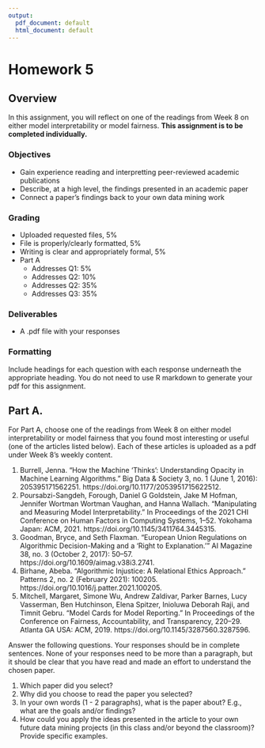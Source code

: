 ```yaml
---
output:
  pdf_document: default
  html_document: default
---
```


# Homework 5

## Overview

In this assignment, you will reflect on one of the readings from Week 8 on either model interpretability or model fairness.
**This assignment is to be completed individually.**

### Objectives

- Gain experience reading and interpretting peer-reviewed academic publications
- Describe, at a high level, the findings presented in an academic paper
- Connect a paper's findings back to your own data mining work

### Grading

- Uploaded requested files, 5%
- File is properly/clearly formatted, 5%
- Writing is clear and appropriately formal, 5%
- Part A
  - Addresses Q1: 5%
  - Addresses Q2: 10%
  - Addresses Q2: 35%
  - Addresses Q3: 35%

### Deliverables

- A .pdf file with your responses

### Formatting

Include headings for each question with each response underneath the appropriate heading.
You do not need to use R markdown to generate your pdf for this assignment.

## Part A.

For Part A, choose one of the readings from Week 8 on either model interpretability or model fairness that you found most interesting or useful (one of the articles listed below). Each of these articles is uploaded as a pdf under Week 8's weekly content.

1. Burrell, Jenna. "How the Machine ‘Thinks’: Understanding Opacity in Machine Learning Algorithms.” Big Data & Society 3, no. 1 (June 1, 2016): 205395171562251. https://doi.org/10.1177/2053951715622512.
2. Poursabzi-Sangdeh, Forough, Daniel G Goldstein, Jake M Hofman, Jennifer Wortman Wortman Vaughan, and Hanna Wallach. “Manipulating and Measuring Model Interpretability.” In Proceedings of the 2021 CHI Conference on Human Factors in Computing Systems, 1–52. Yokohama Japan: ACM, 2021. https://doi.org/10.1145/3411764.3445315.
3. Goodman, Bryce, and Seth Flaxman. “European Union Regulations on Algorithmic Decision-Making and a ‘Right to Explanation.’” AI Magazine 38, no. 3 (October 2, 2017): 50–57. https://doi.org/10.1609/aimag.v38i3.2741.
4. Birhane, Abeba. “Algorithmic Injustice: A Relational Ethics Approach.” Patterns 2, no. 2 (February 2021): 100205. https://doi.org/10.1016/j.patter.2021.100205.
5. Mitchell, Margaret, Simone Wu, Andrew Zaldivar, Parker Barnes, Lucy Vasserman, Ben Hutchinson, Elena Spitzer, Inioluwa Deborah Raji, and Timnit Gebru. “Model Cards for Model Reporting.” In Proceedings of the Conference on Fairness, Accountability, and Transparency, 220–29. Atlanta GA USA: ACM, 2019. https://doi.org/10.1145/3287560.3287596.

Answer the following questions.
Your responses should be in complete sentences.
None of your responses need to be more than a paragraph, but it should be clear that you have read and made an effort to understand the chosen paper.

1. Which paper did you select?
2. Why did you choose to read the paper you selected?
3. In your own words (1 - 2 paragraphs), what is the paper about? E.g., what are the goals and/or findings?
4. How could you apply the ideas presented in the article to your own future data mining projects (in this class and/or beyond the classroom)? Provide specific examples.